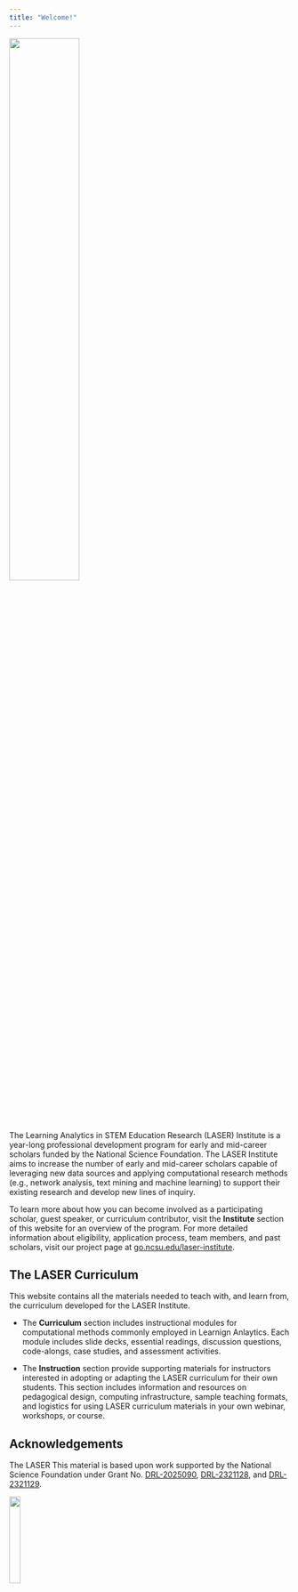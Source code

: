 ```yaml
---
title: "Welcome!"
---
```


![](images/laser-logo.png){width="50%"}

The Learning Analytics in STEM Education Research (LASER) Institute is a year-long professional development program for early and mid-career scholars funded by the National Science Foundation. The LASER Institute aims to increase the number of early and mid-career scholars capable of leveraging new data sources and applying computational research methods (e.g., network analysis, text mining and machine learning) to support their existing research and develop new lines of inquiry.

To learn more about how you can become involved as a participating scholar, guest speaker, or curriculum contributor, visit the **Institute** section of this website for an overview of the program. For more detailed information about eligibility, application process, team members, and past scholars, visit our project page at [go.ncsu.edu/laser-institute](https://go.ncsu.edu/laser-institute).

## The LASER Curriculum

This website contains all the materials needed to teach with, and learn from, the curriculum developed for the LASER Institute.

-   The **Curriculum** section includes instructional modules for computational methods commonly employed in Learnign Anlaytics. Each module includes slide decks, essential readings, discussion questions, code-alongs, case studies, and assessment activities.

-   The **Instruction** section provide supporting materials for instructors interested in adopting or adapting the LASER curriculum for their own students. This section includes information and resources on pedagogical design, computing infrastructure, sample teaching formats, and logistics for using LASER curriculum materials in your own webinar, workshops, or course.

## Acknowledgements

The LASER This material is based upon work supported by the National Science Foundation under Grant No. [DRL-2025090](https://www.nsf.gov/awardsearch/showAward?AWD_ID=2025090&HistoricalAwards=false), [DRL-2321128](https://www.nsf.gov/awardsearch/showAward?AWD_ID=2321128&HistoricalAwards=false), and [DRL-2321129](https://www.nsf.gov/awardsearch/showAward?AWD_ID=2321129&HistoricalAwards=false).

![](images/nsf.png){width="20%"}
